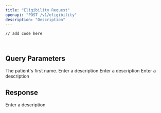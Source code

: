 ```yaml
---
title: "Eligibility Request"
openapi: "POST /v1/eligibility"
description: "Description"
---
```



<CodeGroup>

``` filename
// add code here
```

</CodeGroup>

<ResponseExample>

``` 200
```


``` 400
```

</ResponseExample>

## Query Parameters

<ParamField query="first_name" path="First name" header="fwefew" type="string" required="Y">
  The patient's first name.
</ParamField>

<ParamField query="last_name" path="last_name" type="string" required="y">
  Enter a description
</ParamField>

<ParamField path="param" type="string">
  Enter a description
</ParamField>

<ParamField path="param" type="string">
  Enter a description
</ParamField>

## Response

<ResponseField name="response" type="string">
  Enter a description
</ResponseField>